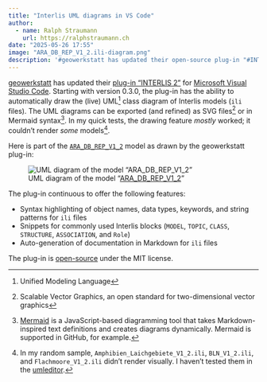 ```yaml
---
title: "Interlis UML diagrams in VS Code"
author:
  - name: Ralph Straumann
    url: https://ralphstraumann.ch
date: "2025-05-26 17:55"
image: "ARA_DB_REP_V1_2.ili-diagram.png"
description: '#geowerkstatt has updated their open-source plug-in "#INTERLIS 2" for Microsoft #VSCode. The plug-in now supports drawing the #UML class diagram of Interlis models. It still also offers: syntax highlighting, snippets, and #Markdown documentation.'
---
```


[geowerkstatt](https://www.geowerkstatt.ch) has updated their 
[plug-in "INTERLIS 2"](https://marketplace.visualstudio.com/items?itemName=geowerkstatt.InterlisLanguageSupport) 
for [Microsoft Visual Studio Code](https://code.visualstudio.com/download). 
Starting with version 0.3.0, the plug-in has the ability to automatically draw the 
(live) UML^[Unified Modeling Language] class diagram of Interlis models 
(`ili` files). The UML diagrams can be exported (and refined) as 
SVG files^[Scalable Vector Graphics, an open standard for two-dimensional vector 
graphics] or in Mermaid syntax^[[Mermaid](https://github.com/mermaid-js/mermaid#readme) 
is a JavaScript-based diagramming tool that takes Markdown-inspired text 
definitions and creates diagrams dynamically. Mermaid is supported in GitHub, 
for example.]. In my quick tests, the drawing feature *mostly* worked; it 
couldn't render *some* models^[In my random sample, 
`Amphibien_Laichgebiete_V1_2.ili`, `BLN_V1_2.ili`, and 
`Flachmoore_V1_2.ili` didn't render visually. I haven't tested them in the 
[umleditor](https://www.interlis.ch/en/downloads/umleditor).].

Here is part of the [`ARA_DB_REP_V1_2`](https://models.geo.admin.ch/BAFU/)
model as drawn by the geowerkstatt plug-in:

![UML diagram of the model "[ARA_DB_REP_V1_2](https://models.geo.admin.ch/BAFU/)"](ARA_DB_REP_V1_2.ili-diagram.png 'UML diagram of the model "ARA_DB_REP_V1_2"')

The plug-in continuous to offer the following features:

- Syntax highlighting of object names, data types, keywords, and string patterns for `ili` files
- Snippets for commonly used Interlis blocks (`MODEL`, `TOPIC`, `CLASS`, `STRUCTURE`, `ASSOCIATION`, and `Role`)
- Auto-generation of documentation in Markdown for `ili` files

The plug-in is [open-source](https://github.com/GeoWerkstatt/vsc_interlis2_extension) under the MIT license.



